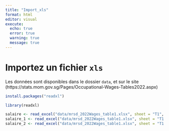 ```yaml
---
title: "Import_xls"
format: html
editor: visual
execute: 
  echo: true
  error: true
  warning: true
  message: true
---
```


# Importez un fichier `xls`

Les données sont disponibles dans le dossier `data`, et sur le site (https://stats.mom.gov.sg/Pages/Occupational-Wages-Tables2022.aspx)

```r
install.packages("readxl")

library(readxl)

salaire <- read_excel("data/mrsd_2022Wages_table1.xlsx", sheet = "T1", range = "B10:F352", col_names = c("SSOC 2020", "Occupation", "Number Covered", "Basic wage_dollard", "Gross wage_dollard"))
salaire_1 <- read_excel("data/mrsd_2022Wages_table1.xlsx", sheet = "T1.1", range = "B10:F290", col_names = c("SSOC 2020", "Occupation", "Number Covered", "Basic wage_dollard", "Gross wage_dollard"))
salaire_2 <- read_excel("data/mrsd_2022Wages_table1.xlsx", sheet = "T1.2", range = "B10:F275", col_names = c("SSOC 2020", "Occupation", "Number Covered", "Basic wage_dollard", "Gross wage_dollard"))
```
